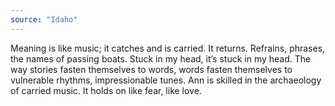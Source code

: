 ```yaml
---
source: "Idaho"
---
```


Meaning is like music; it catches and is carried. It returns. Refrains, phrases, the names of passing boats. Stuck in my head, it’s stuck in my head. The way stories fasten themselves to words, words fasten themselves to vulnerable rhythms, impressionable tunes. Ann is skilled in the archaeology of carried music. It holds on like fear, like love.


